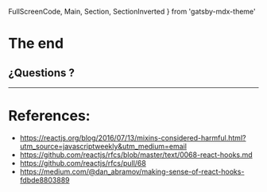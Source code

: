   FullScreenCode,
  Main,
  Section,
  SectionInverted
} from 'gatsby-mdx-theme'


# The end

## ¿Questions ?
---


# References:

- https://reactjs.org/blog/2016/07/13/mixins-considered-harmful.html?utm_source=javascriptweekly&utm_medium=email
- https://github.com/reactjs/rfcs/blob/master/text/0068-react-hooks.md
- https://github.com/reactjs/rfcs/pull/68
- https://medium.com/@dan_abramov/making-sense-of-react-hooks-fdbde8803889


